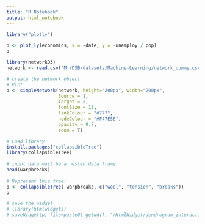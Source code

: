 ```yaml
---
title: "R Notebook"
output: html_notebook
---
```


```r
library("plotly")
```

```r
p <- plot_ly(economics, x = ~date, y = ~unemploy / pop)
p
```
```r
library(networkD3)
network <- read.csv("M:/DSB/datasets/Machine-Learning/network_dummy.csv")

# create the network object
# Plot
p <- simpleNetwork(network, height="200px", width="200px",        
                   Source = 1,
                   Target = 2,
                   fontSize = 18,                    
                   linkColour = "#777",   
                   nodeColour = "#F47E5E",    
                   opacity = 0.7,             
                   zoom = T)
```


```r
# Load library
install.packages("collapsibleTree")
library(collapsibleTree) 
 
# input data must be a nested data frame:
head(warpbreaks)
 
# Represent this tree:
p <- collapsibleTree( warpbreaks, c("wool", "tension", "breaks"))
p

# save the widget
# library(htmlwidgets)
# saveWidget(p, file=paste0( getwd(), "/HtmlWidget/dendrogram_interactive.html"))

```

